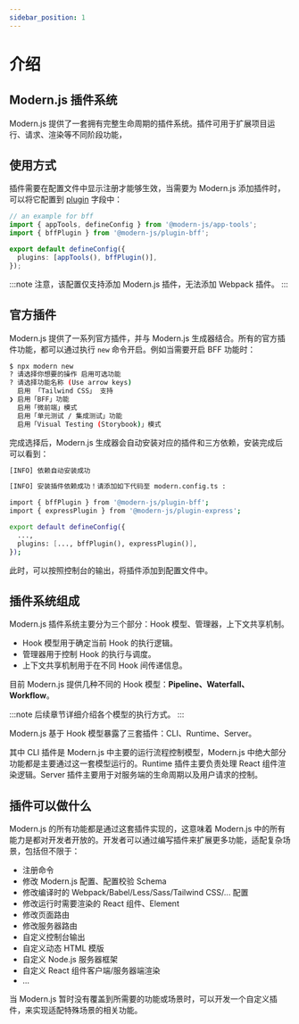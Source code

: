 ```yaml
---
sidebar_position: 1
---
```


# 介绍

## Modern.js 插件系统

Modern.js 提供了一套拥有完整生命周期的插件系统。插件可用于扩展项目运行、请求、渲染等不同阶段功能，

## 使用方式

插件需要在配置文件中显示注册才能够生效，当需要为 Modern.js 添加插件时，可以将它配置到 [plugin](/configure/app/plugins.html) 字段中：

```ts title="edenx.config.ts"
// an example for bff
import { appTools, defineConfig } from '@modern-js/app-tools';
import { bffPlugin } from '@modern-js/plugin-bff';

export default defineConfig({
  plugins: [appTools(), bffPlugin()],
});
```

:::note
注意，该配置仅支持添加 Modern.js 插件，无法添加 Webpack 插件。
:::

## 官方插件

Modern.js 提供了一系列官方插件，并与 Modern.js 生成器结合。所有的官方插件功能，都可以通过执行 `new` 命令开启。例如当需要开启 BFF 功能时：

```bash
$ npx modern new
? 请选择你想要的操作 启用可选功能
? 请选择功能名称 (Use arrow keys)
  启用 「Tailwind CSS」 支持
❯ 启用「BFF」功能
  启用「微前端」模式
  启用「单元测试 / 集成测试」功能
  启用「Visual Testing (Storybook)」模式
```

完成选择后，Modern.js 生成器会自动安装对应的插件和三方依赖，安装完成后可以看到：

```bash
[INFO] 依赖自动安装成功

[INFO] 安装插件依赖成功！请添加如下代码至 modern.config.ts :

import { bffPlugin } from '@modern-js/plugin-bff';
import { expressPlugin } from '@modern-js/plugin-express';

export default defineConfig({
  ...,
  plugins: [..., bffPlugin(), expressPlugin()],
});
```

此时，可以按照控制台的输出，将插件添加到配置文件中。

## 插件系统组成

Modern.js 插件系统主要分为三个部分：Hook 模型、管理器，上下文共享机制。

- Hook 模型用于确定当前 Hook 的执行逻辑。
- 管理器用于控制 Hook 的执行与调度。
- 上下文共享机制用于在不同 Hook 间传递信息。

目前 Modern.js 提供几种不同的 Hook 模型：**Pipeline、Waterfall、Workflow**。

:::note
后续章节详细介绍各个模型的执行方式。
:::

Modern.js 基于 Hook 模型暴露了三套插件：CLI、Runtime、Server。

其中 CLI 插件是 Modern.js 中主要的运行流程控制模型，Modern.js 中绝大部分功能都是主要通过这一套模型运行的。Runtime 插件主要负责处理 React 组件渲染逻辑。Server 插件主要用于对服务端的生命周期以及用户请求的控制。

## 插件可以做什么

Modern.js 的所有功能都是通过这套插件实现的，这意味着 Modern.js 中的所有能力是都对开发者开放的。开发者可以通过编写插件来扩展更多功能，适配复杂场景，包括但不限于：

- 注册命令
- 修改 Modern.js 配置、配置校验 Schema
- 修改编译时的 Webpack/Babel/Less/Sass/Tailwind CSS/... 配置
- 修改运行时需要渲染的 React 组件、Element
- 修改页面路由
- 修改服务器路由
- 自定义控制台输出
- 自定义动态 HTML 模版
- 自定义 Node.js 服务器框架
- 自定义 React 组件客户端/服务器端渲染
- ...

当 Modern.js 暂时没有覆盖到所需要的功能或场景时，可以开发一个自定义插件，来实现适配特殊场景的相关功能。
